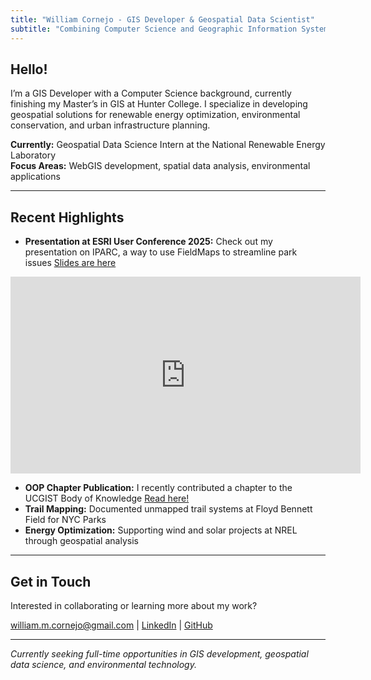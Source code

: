 ```yaml
---
title: "William Cornejo - GIS Developer & Geospatial Data Scientist"
subtitle: "Combining Computer Science and Geographic Information Systems to solve environmental and public health challenges"
---
```


## Hello!

I'm a GIS Developer with a Computer Science background, currently finishing my Master's in GIS at Hunter College. I specialize in developing geospatial solutions for renewable energy optimization, environmental conservation, and urban infrastructure planning.

**Currently:** Geospatial Data Science Intern at the National Renewable Energy Laboratory\
**Focus Areas:** WebGIS development, spatial data analysis, environmental applications

------------------------------------------------------------------------

## Recent Highlights

-   **Presentation at ESRI User Conference 2025:** Check out my presentation on IPARC, a way to use FieldMaps to streamline park issues <a href="https://storymaps.arcgis.com/stories/0719c4f302b54785a65d5405df45df11" target="_blank">Slides are here</a>

<iframe width="560" height="315" src="https://www.youtube.com/embed/SStmC6SzGS0?si=cv8jS3G4DEkgaXrB" title="YouTube video player" frameborder="0" allow="accelerometer; autoplay; clipboard-write; encrypted-media; gyroscope; picture-in-picture; web-share" referrerpolicy="strict-origin-when-cross-origin" allowfullscreen>

</iframe>

-   **OOP Chapter Publication:** I recently contributed a chapter to the UCGIST Body of Knowledge <a href="https://gistbok-topics.ucgis.org/PD-01-021" target="_blank">Read here!</a>
-   **Trail Mapping:** Documented unmapped trail systems at Floyd Bennett Field for NYC Parks
-   **Energy Optimization:** Supporting wind and solar projects at NREL through geospatial analysis

------------------------------------------------------------------------


## Get in Touch

Interested in collaborating or learning more about my work?

[william.m.cornejo\@gmail.com](mailto:william.m.cornejo@gmail.com) \| [LinkedIn](https://www.linkedin.com/in/william-m-cornejo-6393001a2) \| [GitHub](https://github.com/willm625)

------------------------------------------------------------------------

*Currently seeking full-time opportunities in GIS development, geospatial data science, and environmental technology.*
